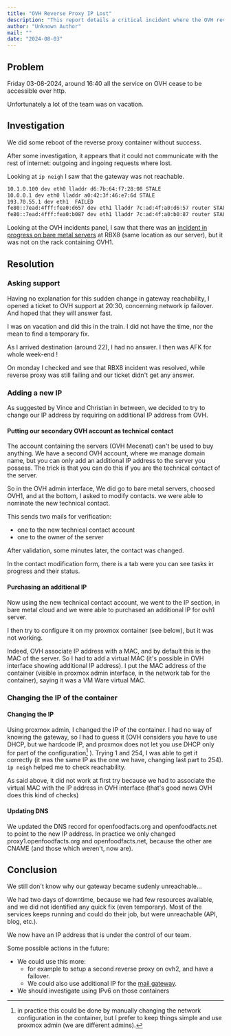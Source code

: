 ```yaml
---
title: "OVH Reverse Proxy IP Lost"
description: "This report details a critical incident where the OVH reverse proxy lost its IP connectivity, leading to service downtime. It covers the investigation, the process of acquiring and configuring a new IP address, and lessons learned regarding network resilience and team resource availability."
author: "Unknown Author"
mail: ""
date: "2024-08-03"
---
```


## Problem

Friday 03-08-2024, around 16:40 all the service on OVH cease to be accessible over http.

Unfortunately a lot of the team was on vacation.

## Investigation

We did some reboot of the reverse proxy container without success.

After some investigation, it appears that it could not communicate with the rest of internet:
outgoing and ingoing requests where lost.

Looking at `ip neigh` I saw that the gateway was not reachable.

```bash
10.1.0.100 dev eth0 lladdr d6:7b:64:f7:28:08 STALE
10.0.0.1 dev eth0 lladdr a0:42:3f:46:e7:6d STALE
193.70.55.1 dev eth1  FAILED
fe80::7ead:4fff:fea0:d657 dev eth1 lladdr 7c:ad:4f:a0:d6:57 router STALE
fe80::7ead:4fff:fea0:b087 dev eth1 lladdr 7c:ad:4f:a0:b0:87 router STALE
```

Looking at the OVH incidents panel,
I saw that there was an [incident in progress on bare metal servers](https://bare-metal-servers.status-ovhcloud.com/) at RBX8 (same location as our server),
but it was not on the rack containing OVH1.



## Resolution

### Asking support

Having no explanation for this sudden change in gateway reachability,
I opened a ticket to OVH support at 20:30, concerning network ip failover.
And hoped that they will answer fast.

I was on vacation and did this in the train.
I did not have the time, nor the mean to find a temporary fix.

As I arrived destination (around 22), I had no answer.
I then was AFK for whole week-end !

On monday I checked and see that RBX8 incident was resolved,
while reverse proxy was still failing and our ticket didn't get any answer.

### Adding a new IP

As suggested by Vince and Christian in between, we decided to try to change our IP address by requiring on additional IP address from OVH.

#### Putting our secondary OVH account as technical contact

The account containing the servers (OVH Mecenat) can't be used to buy anything.
We have a second OVH account, where we manage domain name,
but you can only add an additional IP address to the server you possess.
The trick is that you can do this if you are the technical contact of the server.

So in the OVH admin interface, We did go to bare metal servers, choosed OVH1, and at the bottom,
I asked to modify contacts. we were able to nominate the new technical contact.

This sends two mails for verification:
* one to the new technical contact account
* one to the owner of the server

After validation, some minutes later, the contact was changed.

In the contact modification form, there is a tab were you can see tasks in progress and their status.


#### Purchasing an additional IP

Now using the new technical contact account, we went to the IP section, in bare metal cloud 
and we were able to purchased an additional IP for ovh1 server.

I then try to configure it on my proxmox container (see below), but it was not working.

Indeed, OVH associate IP address with a MAC, and by default this is the MAC of the server.
So I had to add a virtual MAC (it's possible in OVH interface showing additional IP address).
I put the MAC address of the container (visible in proxmox admin interface, in the network tab for the container),
saying it was a VM Ware virtual MAC.

### Changing the IP of the container

#### Changing the IP

Using proxmox admin, I changed the IP of the container.
I had no way of knowing the gateway, so I had to guess it (OVH considers you have to use DHCP, but we hardcode IP, and proxmox does not let you use DHCP only for part of the configuration[^proxmox_dhcp_gateway] ).
Trying 1 and 254, I was able to get it correctly (it was the same IP as the one we have, changing last part to 254).
`ip neigh` helped me to check reachability.

As said above, it did not work at first try because we had to associate the virtual MAC with the IP address in OVH interface 
(that's good news OVH does this kind of checks)

[^proxmox_dhcp_gateway]: in practice this could be done by manually changing the network configuration in the container,
  but I prefer to keep things simple and use proxmox admin (we are different admins).

#### Updating DNS

We updated the DNS record for openfoodfacts.org and openfoodfacts.net to point to the new IP address.
In practice we only changed proxy1.openfoodfacts.org and openfoodfacts.net, because the other are CNAME
(and those which weren't, now are).

## Conclusion

We still don't know why our gateway became sudenly unreachable…

We had two days of downtime, because we had few resources available, and we did not identified any quick fix (even temporary).
Most of the services keeps running and could do their job, but were unreachable (API, blog, etc.).

We now have an IP address that is under the control of our team.

Some possible actions in the future:
* We could use this more:
  * for example to setup a second reverse proxy on ovh2, and have a failover.
  * We could also use additional IP for the [mail gateway](../mail.md).
* We should investigate using IPv6 on those containers
